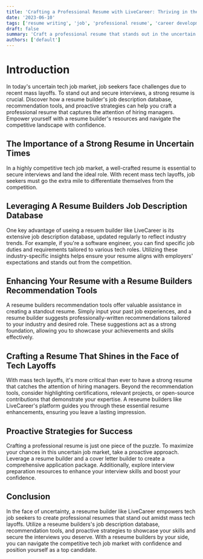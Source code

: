 ```yaml
---
title: 'Crafting a Professional Resume with LiveCareer: Thriving in the Uncertain Tech Job Market'
date: '2023-06-10'
tags: ['resume writing', 'job', 'professional resume', 'career development', 'resume optimization']
draft: false
summary: 'Craft a professional resume that stands out in the uncertain tech job market.'
authors: ['default']
---
```


# Introduction

In today's uncertain tech job market, job seekers face challenges due to recent mass layoffs. To stand out and secure interviews, a strong resume is crucial. Discover how a resume builder's job description database, recommendation tools, and proactive strategies can help you craft a professional resume that captures the attention of hiring managers. Empower yourself with a resume builder's resources and navigate the competitive landscape with confidence.

## The Importance of a Strong Resume in Uncertain Times

In a highly competitive tech job market, a well-crafted resume is essential to secure interviews and land the ideal role. With recent mass tech layoffs, job seekers must go the extra mile to differentiate themselves from the competition.

## Leveraging A Resume Builders Job Description Database

One key advantage of useing a resuem builder like LiveCareer is its extensive job description database, updated regularly to reflect industry trends. For example, if you're a software engineer, you can find specific job duties and requirements tailored to various tech roles. Utilizing these industry-specific insights helps ensure your resume aligns with employers' expectations and stands out from the competition.

## Enhancing Your Resume with a Resume Builders Recommendation Tools

A reseume builders recommendation tools offer valuable assistance in creating a standout resume. Simply input your past job experiences, and a resume builder suggests professionally-written recommendations tailored to your industry and desired role. These suggestions act as a strong foundation, allowing you to showcase your achievements and skills effectively.

## Crafting a Resume That Shines in the Face of Tech Layoffs

With mass tech layoffs, it's more critical than ever to have a strong resume that catches the attention of hiring managers. Beyond the recommendation tools, consider highlighting certifications, relevant projects, or open-source contributions that demonstrate your expertise. A reseume builders like LiveCareer's platform guides you through these essential resume enhancements, ensuring you leave a lasting impression.

## Proactive Strategies for Success

Crafting a professional resume is just one piece of the puzzle. To maximize your chances in this uncertain job market, take a proactive approach. Leverage a resume builder and a cover letter builder to create a comprehensive application package. Additionally, explore interview preparation resources to enhance your interview skills and boost your confidence.

## Conclusion

In the face of uncertainty, a reseume builder like LiveCareer empowers tech job seekers to create professional resumes that stand out amidst mass tech layoffs. Utilize a reseume builders's job description database, recommendation tools, and proactive strategies to showcase your skills and secure the interviews you deserve. With a reseume builders by your side, you can navigate the competitive tech job market with confidence and position yourself as a top candidate.
